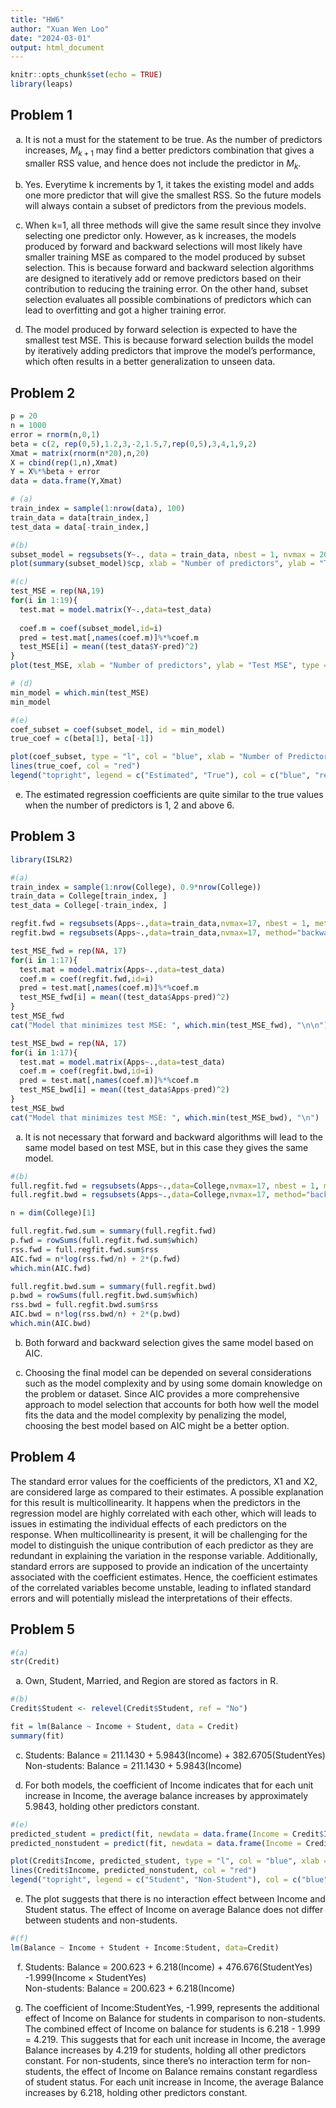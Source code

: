 ```yaml
---
title: "HW6"
author: "Xuan Wen Loo"
date: "2024-03-01"
output: html_document
---
```


```r
knitr::opts_chunk$set(echo = TRUE)
library(leaps)
```

## Problem 1

(a) It is not a must for the statement to be true. As the number of predictors increases, $M_{k+1}$ may find a better predictors combination that gives a smaller RSS value, and hence does not include the predictor in $M_k$.

(b) Yes. Everytime k increments by 1, it takes the existing model and adds one more predictor that will give the smallest RSS. So the future models will always contain a subset of predictors from the previous models.

(c) When k=1, all three methods will give the same result since they involve selecting one predictor only. However, as k increases, the models produced by forward and backward selections will most likely have smaller training MSE as compared to the model produced by subset selection. This is because forward and backward selection algorithms are designed to iteratively add or remove predictors based on their contribution to reducing the training error. On the other hand, subset selection evaluates all possible combinations of predictors which can lead to overfitting and got a higher training error.

(d) The model produced by forward selection is expected to have the smallest test MSE. This is because forward selection builds the model by iteratively adding predictors that improve the model's performance, which often results in a better generalization to unseen data.

## Problem 2
```r
p = 20
n = 1000
error = rnorm(n,0,1)
beta = c(2, rep(0,5),1.2,3,-2,1.5,7,rep(0,5),3,4,1,9,2)
Xmat = matrix(rnorm(n*20),n,20)
X = cbind(rep(1,n),Xmat)
Y = X%*%beta + error
data = data.frame(Y,Xmat)

# (a)
train_index = sample(1:nrow(data), 100)
train_data = data[train_index,]
test_data = data[-train_index,]

#(b)
subset_model = regsubsets(Y~., data = train_data, nbest = 1, nvmax = 20)
plot(summary(subset_model)$cp, xlab = "Number of predictors", ylab = "Training MSE", type = "l")

#(c)
test_MSE = rep(NA,19)
for(i in 1:19){
  test.mat = model.matrix(Y~.,data=test_data)
  
  coef.m = coef(subset_model,id=i)
  pred = test.mat[,names(coef.m)]%*%coef.m 
  test_MSE[i] = mean((test_data$Y-pred)^2)
}
plot(test_MSE, xlab = "Number of predictors", ylab = "Test MSE", type = "l")

# (d)
min_model = which.min(test_MSE)
min_model

#(e)
coef_subset = coef(subset_model, id = min_model)
true_coef = c(beta[1], beta[-1])

plot(coef_subset, type = "l", col = "blue", xlab = "Number of Predictors", ylab = "Coefficients", main = "Comparison of Coefficients")
lines(true_coef, col = "red")
legend("topright", legend = c("Estimated", "True"), col = c("blue", "red"), lty = 1)

```

(e) The estimated regression coefficients are quite similar to the true values when the number of predictors is 1, 2 and above 6.

## Problem 3
```r
library(ISLR2)

#(a)
train_index = sample(1:nrow(College), 0.9*nrow(College))
train_data = College[train_index, ]
test_data = College[-train_index, ]

regfit.fwd = regsubsets(Apps~.,data=train_data,nvmax=17, nbest = 1, method="forward")
regfit.bwd = regsubsets(Apps~.,data=train_data,nvmax=17, method="backward")

test_MSE_fwd = rep(NA, 17)
for(i in 1:17){
  test.mat = model.matrix(Apps~.,data=test_data)
  coef.m = coef(regfit.fwd,id=i)
  pred = test.mat[,names(coef.m)]%*%coef.m
  test_MSE_fwd[i] = mean((test_data$Apps-pred)^2)
}
test_MSE_fwd
cat("Model that minimizes test MSE: ", which.min(test_MSE_fwd), "\n\n")

test_MSE_bwd = rep(NA, 17)
for(i in 1:17){
  test.mat = model.matrix(Apps~.,data=test_data)
  coef.m = coef(regfit.bwd,id=i)
  pred = test.mat[,names(coef.m)]%*%coef.m
  test_MSE_bwd[i] = mean((test_data$Apps-pred)^2)
}
test_MSE_bwd
cat("Model that minimizes test MSE: ", which.min(test_MSE_bwd), "\n")
```

(a) It is not necessary that forward and backward algorithms will lead to the same model based on test MSE, but in this case they gives the same model.

```r
#(b)
full.regfit.fwd = regsubsets(Apps~.,data=College,nvmax=17, nbest = 1, method="forward")
full.regfit.bwd = regsubsets(Apps~.,data=College,nvmax=17, method="backward")

n = dim(College)[1]

full.regfit.fwd.sum = summary(full.regfit.fwd)
p.fwd = rowSums(full.regfit.fwd.sum$which)
rss.fwd = full.regfit.fwd.sum$rss
AIC.fwd = n*log(rss.fwd/n) + 2*(p.fwd)
which.min(AIC.fwd)

full.regfit.bwd.sum = summary(full.regfit.bwd)
p.bwd = rowSums(full.regfit.bwd.sum$which)
rss.bwd = full.regfit.bwd.sum$rss
AIC.bwd = n*log(rss.bwd/n) + 2*(p.bwd)
which.min(AIC.bwd)
```
(b) Both forward and backward selection gives the same model based on AIC.

(c) Choosing the final model can be depended on several considerations such as the model complexity and by using some domain knowledge on the problem or dataset. Since AIC provides a more comprehensive approach to model selection that accounts for both how well the model fits the data and the model complexity by penalizing the model, choosing the best model based on AIC might be a better option.

## Problem 4

The standard error values for the coefficients of the predictors, X1 and X2, are considered large as compared to their estimates. A possible explanation for this result is multicollinearity. It happens when the predictors in the regression model are highly correlated with each other, which will leads to issues in estimating the individual effects of each predictors on the response. When multicollinearity is present, it will be challenging for the model to distinguish the unique contribution of each predictor as they are redundant in explaining the variation in the response variable. Additionally, standard errors are supposed to provide an indication of the uncertainty associated with the coefficient estimates. Hence, the coefficient estimates of the correlated variables become unstable, leading to inflated standard errors and will potentially mislead the interpretations of their effects.

## Problem 5

```r
#(a)
str(Credit)
```

(a) Own, Student, Married, and Region are stored as factors in R.

```r
#(b)
Credit$Student <- relevel(Credit$Student, ref = "No")

fit = lm(Balance ~ Income + Student, data = Credit)
summary(fit)
```

(c) Students: Balance = 211.1430 + 5.9843(Income) + 382.6705(StudentYes)    
Non-students: Balance = 211.1430 + 5.9843(Income) 

(d) For both models, the coefficient of Income indicates that for each unit increase in Income, the average balance increases by approximately 5.9843, holding other predictors constant.

```r
#(e)
predicted_student = predict(fit, newdata = data.frame(Income = Credit$Income, Student = "Yes"))
predicted_nonstudent = predict(fit, newdata = data.frame(Income = Credit$Income, Student = "No"))

plot(Credit$Income, predicted_student, type = "l", col = "blue", xlab = "Income", ylab = "Predicted Balance")
lines(Credit$Income, predicted_nonstudent, col = "red")
legend("topright", legend = c("Student", "Non-Student"), col = c("blue", "red"), lty = 1)

```

(e) The plot suggests that there is no interaction effect between Income and Student status. The effect of Income on average Balance does not differ between students and non-students.

```r
#(f)
lm(Balance ~ Income + Student + Income:Student, data=Credit)
```

(f) Students: Balance = 200.623 + 6.218(Income) + 476.676(StudentYes) -1.999(Income $\times$ StudentYes)   
Non-students: Balance = 200.623 + 6.218(Income) 

(g) The coefficient of Income:StudentYes, -1.999, represents the additional effect of Income on Balance for students in comparison to non-students. The combined effect of Income on balance for students is 6.218 - 1.999 = 4.219. This suggests that for each unit increase in Income, the average Balance increases by 4.219 for students, holding all other predictors constant. For non-students, since there's no interaction term for non-students, the effect of Income on Balance remains constant regardless of student status. For each unit increase in Income, the average Balance increases by 6.218, holding other predictors constant.